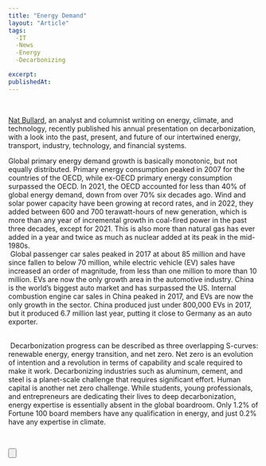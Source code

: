 ```yaml
---
title: "Energy Demand"
layout: "Article"
tags: 
  -IT
  -News
  -Energy
  -Decarbonizing

excerpt:
publishedAt:
---
```


<br />
<p>

[Nat Bullard](https://twitter.com/NatBullard), an analyst and columnist writing on energy, climate, and technology, recently published his annual presentation on decarbonization, with a look into the past, present, and future of our intertwined energy, transport, industry, technology, and financial systems.
<br/>
<Image src="/energy_demand.png" alt="" width={600} height={500} />

Global primary energy demand growth is basically monotonic, but not equally distributed. Primary energy consumption peaked in 2007 for the countries of the OECD, while ex-OECD primary energy consumption surpassed the OECD. In 2021, the OECD accounted for less than 40% of global energy demand, down from over 70% six decades ago.
Wind and solar power capacity have been growing at record rates, and in 2022, they added between 600 and 700 terawatt-hours of new generation, which is more than any year of incremental growth in coal-fired power in the past three decades, except for 2021. This is also more than natural gas has ever added in a year and twice as much as nuclear added at its peak in the mid-1980s.
<br/>
<Image src="/car_sales.png" alt="" width={600} height={500} />
Global passenger car sales peaked in 2017 at about 85 million and have since fallen to below 70 million, while electric vehicle (EV) sales have increased an order of magnitude, from less than one million to more than 10 million. EVs are now the only growth area in the automotive industry.
China is the world’s biggest auto market and has surpassed the US. Internal combustion engine car sales in China peaked in 2017, and EVs are now the only growth in the sector. China produced just under 800,000 EVs in 2017, but it produced 6.7 million last year, putting it close to Germany as an auto exporter.

<br/>
<Image src="/Hard-industrie.png" alt="" width={600} height={500} />
Decarbonization progress can be described as three overlapping S-curves: renewable energy, energy transition, and net zero. Net zero is an evolution of intention and a revolution in terms of capability and scale required to make it work. Decarbonizing industries such as aluminum, cement, and steel is a planet-scale challenge that requires significant effort.
Human capital is another net zero challenge. While students, young professionals, and entrepreneurs are dedicating their lives to deep decarbonization, energy expertise is essentially absent in the global boardroom. Only 1.2% of Fortune 100 board members have any qualification in energy, and just 0.2% have any expertise in climate.


</p>
<br />


<Button
  address="https://www.exponentialview.co/p/evs-charts-of-the-week-111"
  text="Source"
/>


